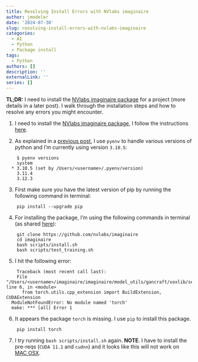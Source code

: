```yaml
---
title: Resolving Install Errors with NVlabs imaginaire
author: jmodeler
date: '2024-07-30'
slug: resolving-install-errors-with-nvlabs-imaginaire
categories: 
  - AI
  - Python
  - Package install
tags:
  - Python
authors: []
description: ''
externalLink: ''
series: []
---
```


**TL;DR:** I need to install the [NVlabs imaginaire package](https://github.com/NVlabs/imaginaire) for a project (more details in a later post). I walk through the installation steps and how to resolve any errors you might encounter.

  1. I need to install the [NVlabs imaginaire package](https://github.com/NVlabs/imaginaire), I follow the instructions [here](https://github.com/NVlabs/imaginaire/blob/master/INSTALL.md). 
  
  2. As explained in a [previous post](https://jmodeler.github.io/posts/setting-up-python-to-run-on-rmarkdown/), I use `pyenv` to handle various versions of python and I'm currently using version `3.10.5`:
  
  ```
      $ pyenv versions
      system
    * 3.10.5 (set by /Users/<username>/.pyenv/version)
      3.11.4
      3.12.3
  ```
  
  
  3. First make sure you have the latest version of pip by running the following command in terminal:
  
  ```
      pip install --upgrade pip
  ```
  
  4. For installing the package, I'm using the following commands in terminal (as shared [here](https://github.com/NVlabs/imaginaire/blob/master/INSTALL.md)):
  
  ```
      git clone https://github.com/nvlabs/imaginaire
      cd imaginaire
      bash scripts/install.sh
      bash scripts/test_training.sh
  ```

  5. I hit the following error:
  
  ```
      Traceback (most recent call last):
      File "/Users/<username>/imaginaire/imaginaire/model_utils/gancraft/voxlib/setup.py", line 6, in <module>
        from torch.utils.cpp_extension import BuildExtension, CUDAExtension
    ModuleNotFoundError: No module named 'torch'
    make: *** [all] Error 1
  ```
  
  6. It appears the package `torch` is missing. I use `pip` to install this package. 
  
  ```
      pip install torch
  ```
  
  7. I try running `bash scripts/install.sh` again. 
  **NOTE**. I have to install the pre-reqs (`CUDA 11.1` and `cudnn`) and it looks like this will not work on [MAC OSX](https://developer.nvidia.com/nvidia-cuda-toolkit-11_1_0-developer-tools-mac-hosts). 
  
  
